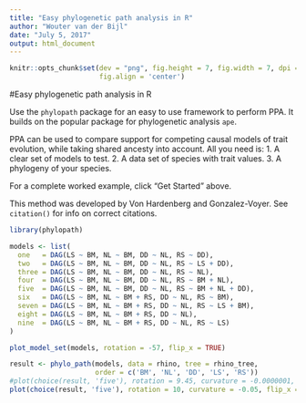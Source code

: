 ```yaml
---
title: "Easy phylogenetic path analysis in R"
author: "Wouter van der Bijl"
date: "July 5, 2017"
output: html_document
---
```


```r
knitr::opts_chunk$set(dev = "png", fig.height = 7, fig.width = 7, dpi = 300, out.width = "600px",
                      fig.align = 'center')
```

#Easy phylogenetic path analysis in R

Use the `phylopath` package for an easy to use framework to perform PPA. It builds on the popular package for phylogenetic analysis `ape`.

PPA can be used to compare support for competing causal models of trait evolution, while taking shared ancesty into account. All you need is:
1. A clear set of models to test.
2. A data set of species with trait values.
3. A phylogeny of your species.

For a complete worked example, click "Get Started" above.

This method was developed by Von Hardenberg and Gonzalez-Voyer. See `citation()` for info on correct citations.

```r
library(phylopath)

models <- list(
  one   = DAG(LS ~ BM, NL ~ BM, DD ~ NL, RS ~ DD),
  two   = DAG(LS ~ BM, NL ~ BM, DD ~ NL, RS ~ LS + DD),
  three = DAG(LS ~ BM, NL ~ BM, DD ~ NL, RS ~ NL),
  four  = DAG(LS ~ BM, NL ~ BM, DD ~ NL, RS ~ BM + NL),
  five  = DAG(LS ~ BM, NL ~ BM, DD ~ NL, RS ~ BM + NL + DD),
  six   = DAG(LS ~ BM, NL ~ BM + RS, DD ~ NL, RS ~ BM),
  seven = DAG(LS ~ BM, NL ~ BM + RS, DD ~ NL, RS ~ LS + BM),
  eight = DAG(LS ~ BM, NL ~ BM + RS, DD ~ NL),
  nine  = DAG(LS ~ BM, NL ~ BM + RS, DD ~ NL, RS ~ LS)
)

plot_model_set(models, rotation = -57, flip_x = TRUE)
```

```r
result <- phylo_path(models, data = rhino, tree = rhino_tree, 
                     order = c('BM', 'NL', 'DD', 'LS', 'RS'))
#plot(choice(result, 'five'), rotation = 9.45, curvature = -0.0000001, flip_x = TRUE)
plot(choice(result, 'five'), rotation = 10, curvature = -0.05, flip_x = TRUE)
```

